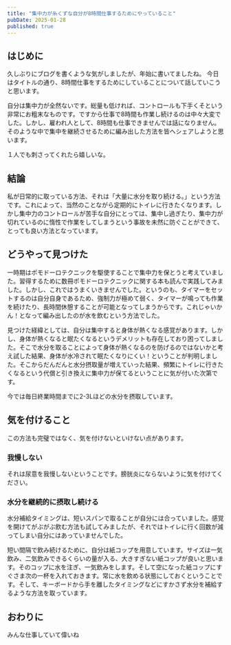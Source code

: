 ```yaml
---
title: "集中力が糸くずな自分が8時間仕事するためにやっていること"
pubDate: 2025-01-28
published: true
---
```


## はじめに

久しぶりにブログを書くような気がしましたが、年始に書いてましたね。
今日はタイトルの通り、8時間仕事をするためにしていることについて話していこうと思います。

自分は集中力が全然ないです。総量も低ければ、コントロールも下手くそという非常にお粗末なものです。ですから仕事で8時間も作業し続けるのは中々大変でした。しかし、雇われ人として、8時間も仕事できませんでは話になりません。そのような中で集中を継続させるために編み出した方法を皆へシェアしようと思います。

１人でも刺さってくれたら嬉しいな。

## 結論

私が日常的に取っている方法、それは「大量に水分を取り続ける。」という方法です。これによって、当然のことながら定期的にトイレに行きたくなります。しかし集中力のコントロールが苦手な自分にとっては、集中し過ぎたり、集中力が切れているのに惰性で作業をしてしまうという事故を未然に防ぐことができて、とっても良い方法となっています。

## どうやって見つけた

一時期はポモドーロテクニックを駆使することで集中力を保とうと考えていました。習得するために数冊ポモドーロテクニックに関する本も読んで実践してみました。しかし、これではうまくいきませんでした。というのも、タイマーをセットするのは自分自身であるため、強制力が極めて弱く、タイマーが鳴っても作業を続けたり、長時間休憩することが可能となってしまうからです。これじゃいかん！となって編み出したのが水を飲むという方法でした。

見つけた経緯としては、自分は集中すると身体が熱くなる感覚があります。しかし、身体が熱くなると眠たくなるというデメリットも存在しており困ってしました。そこで水分を取ることによって身体が熱くなるのを防げるのではないかと考え試した結果、身体が水冷されて眠たくなりにくい！ということが判明しました。そこからだんだんと水分摂取量が増えていった結果、頻繁にトイレに行きたくなるという代償と引き換えに集中力が保てるということに気が付いた次第です。

今では毎日終業時間までに2-3Lほどの水分を摂取しています。

## 気を付けること

この方法も完璧ではなく、気を付けないといけない点があります。
### 我慢しない

それは尿意を我慢しないということです。膀胱炎にならないように気を付けてください。

### 水分を継続的に摂取し続ける

水分補給タイミングは、短いスパンで取ることが自分には合っていました。感覚を開けてがぶがぶ飲む方法も試してみましたが、それではトイレに行く回数が減ってしまい自分にはあっていませんでした。

短い間隔で飲み続けるために、自分は紙コップを用意しています。サイズは一気飲み、二気飲みできるくらいの量が入る、大きすぎない紙コップが良いと思います。そのコップに水を注ぎ、一気飲みをします。そして空になった紙コップにすぐさま次の一杯を入れておきます。常に水を飲める状態にしておくということです。そして、キーボードから手を離したタイミングなどにすかさず水分を補給するような方法を取っています。

## おわりに

みんな仕事していて偉いね
